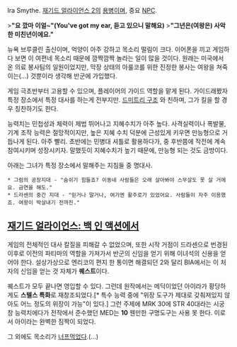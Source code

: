 Ira Smythe. [[재기드 얼라이언스 2]]의 [[용병]]이며, 중요 [[NPC]].

>'''"요 깠마 이얼~"(You've got my ear, 듣고 있으니 말해요)'''
>'''"그년은(여왕은) 사악한 미친년이에요."'''

뉴욕 브루클린 출신이며, 억양이 아주 강하고 목소리 떨림이 크다. 이어폰을 끼고 게임하다 보면 이 여편네 목소리 때문에 깜짝깜짝 놀라는 일이 많을 것이다. 원래는 미국에서 온 의료 봉사팀의 일원이었지만, 막장 상태의 아룰코를 위한 진정한 봉사는 여왕을 쳐죽이는(...) 것뿐이라 생각해 반군에 가입했다.

게임 극초반부터 고용할 수 있으며, 플레이어의 가이드 역할을 맡게 된다. 가이드래봤자 특정 장소에서 특정 대사를 하는게 전부지만. [[드미트리 구조]] 와 친하며, 그가 킬을 할 경우 칭찬하기도 한다.

능력치는 민첩성과 체력이 제법 뛰어나고 지혜수치가 아주 높다. 사격실력이나 폭발물, 기계 조작 능력은 절망적이지만, 높은 지혜 수치 덕분에 근성있게 키우면 만능형으로 거듭나게 된다. 아주 빨리. 초반에는 민병대 셔틀로 활용하다가, 중 후반쯤에 작전에 계속 참여시키며 성장시키자. 말했듯이 지혜수치가 높기 때문에, 만능형 되는 것도 금방이다.

아래는 그녀가 특정 장소에서 말해주는 지침들 중 명대사.

 * 그럼의 공장지대 - "숨쉬기 힘들죠? 이동네 사람들은 오래 살아봐야 스무살도 못 살 거에요. 금연을 해도."
 * 드라센의 중간 지대 - "믿거나 말거나, 여기엔 활주로가 있었어요. 사람들이 자주 이용했죠. 여왕이 박살내기 전까진."

== [[재기드 얼라이언스: 백 인 액션]]에서 ==
게임의 전체적인 대사 칼질을 피해갈 수 없었으며, 또한 시작 거점이 드라센으로 번경된 이후로 이전의 파티마의 역할을 가져가서 반군의 신임을 얻기 위해 이녀석의 신용을 얻어야 한다. 설상가상으로 엔리코의 편지 한 통이면 해결되던 2와 달리 BIA에서는 이 처자의 신임을 얻는 것 자체가 '''퀘스트'''이다.

퀘스트가 모두 끝나면 영입할 수 있다. 그런데 원작에서는 메딕이었던 아이라가 황당하게도 '''스텔스 특화'''로 재창조되었다.[* 특수 능력 중에 "위장 도구가 제대로 갖춰져있지 않아도 어느 정도의 위장이 가능"이 있다.] 그런 주제에 MRK 30에 STR 40대라는 시궁창 능력치에다가 전작에서 준수했던 MED는 '''10''' 웬만한 구명도구는 사용 못 한다. 이로서 아이라는 완벽한 짐짝이 되었다.

그 외에도 목소리가 [[너프]]먹었다.(...)

